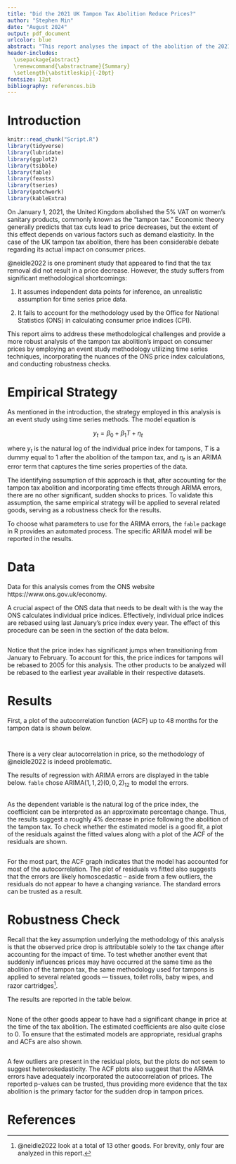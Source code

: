 ```yaml
---
title: "Did the 2021 UK Tampon Tax Abolition Reduce Prices?"
author: "Stephen Min"
date: "August 2024"
output: pdf_document
urlcolor: blue
abstract: "This report analyses the impact of the abolition of the 2021 UK tampon tax on prices. In particular, it is found that the elimination of the tax resulted in a roughly 4% decrease in the price of tampons, meaning that a majority of the savings was passed on to the consumers."
header-includes:
  \usepackage{abstract}
  \renewcommand{\abstractname}{Summary}
  \setlength{\abstitleskip}{-20pt}
fontsize: 12pt
bibliography: references.bib
---
```


# Introduction

```r
knitr::read_chunk("Script.R")
library(tidyverse)
library(lubridate)
library(ggplot2)
library(tsibble)
library(fable)
library(feasts)
library(tseries)
library(patchwork)
library(kableExtra)
```

On January 1, 2021, the United Kingdom abolished the 5% VAT on women's sanitary products, commonly known as the "tampon tax." Economic theory generally predicts that tax cuts lead to price decreases, but the extent of this effect depends on various factors such as demand elasticity. In the case of the UK tampon tax abolition, there has been considerable debate regarding its actual impact on consumer prices.

@neidle2022 is one prominent study that appeared to find that the tax removal did not result in a price decrease. However, the study suffers from significant methodological shortcomings:

1.  It assumes independent data points for inference, an unrealistic assumption for time series price data.

2.  It fails to account for the methodology used by the Office for National Statistics (ONS) in calculating consumer price indices (CPI).

This report aims to address these methodological challenges and provide a more robust analysis of the tampon tax abolition's impact on consumer prices by employing an event study methodology utilizing time series techniques, incorporating the nuances of the ONS price index calculations, and conducting robustness checks.

# Empirical Strategy

As mentioned in the introduction, the strategy employed in this analysis is an event study using time series methods. The model equation is

$$
y_t = \beta_0 + \beta_1 T + \eta_t
$$

where $y_t$ is the natural log of the individual price index for tampons, $T$ is a dummy equal to 1 after the abolition of the tampon tax, and $\eta_t$ is an ARIMA error term that captures the time series properties of the data.

The identifying assumption of this approach is that, after accounting for the tampon tax abolition and incorporating time effects through ARIMA errors, there are no other significant, sudden shocks to prices. To validate this assumption, the same empirical strategy will be applied to several related goods, serving as a robustness check for the results.

To choose what parameters to use for the ARIMA errors, the `fable` package in R provides an automated process. The specific ARIMA model will be reported in the results.

# Data 

Data for this analysis comes from the ONS website https://www.ons.gov.uk/economy. 

A crucial aspect of the ONS data that needs to be dealt with is the way the ONS calculates individual price indices. Effectively, individual price indices are rebased using last January's price index every year. The effect of this procedure can be seen in the section of the data below.

```r
```

Notice that the price index has significant jumps when transitioning from January to February. To account for this, the price indices for tampons will be rebased to 2005 for this analysis. The other products to be analyzed will be rebased to the earliest year available in their respective datasets.

# Results

First, a plot of the autocorrelation function (ACF) up to 48 months for the tampon data is shown below.

```r
```

```r
```

There is a very clear autocorrelation in price, so the methodology of @neidle2022 is indeed problematic.

The results of regression with ARIMA errors are displayed in the table below. `fable` chose ARIMA$(1,1,2)(0,0,2)_{12}$ to model the errors.

```r
```

As the dependent variable is the natural log of the price index, the coefficient can be interpreted as an approximate percentage change. Thus, the results suggest a roughly 4% decrease in price following the abolition of the tampon tax. To check whether the estimated model is a good fit, a plot of the residuals against the fitted values along with a plot of the ACF of the residuals are shown.

```r
```

For the most part, the ACF graph indicates that the model has accounted for most of the autocorrelation. The plot of residuals vs fitted also suggests that the errors are likely homoscedastic -- aside from a few outliers, the residuals do not appear to have a changing variance. The standard errors can be trusted as a result.

# Robustness Check

Recall that the key assumption underlying the methodology of this analysis is that the observed price drop is attributable solely to the tax change after accounting for the impact of time. To test whether another event that suddenly influences prices may have occurred at the same time as the abolition of the tampon tax, the same methodology used for tampons is applied to several related goods — tissues, toilet rolls, baby wipes, and razor cartridges^[@neidle2022 look at a total of 13 other goods. For brevity, only four are analyzed in this report.]. 

The results are reported in the table below.

```r
```

None of the other goods appear to have had a significant change in price at the time of the tax abolition. The estimated coefficients are also quite close to 0. To ensure that the estimated models are appropriate, residual graphs and ACFs are also shown.

```r
```

A few outliers are present in the residual plots, but the plots do not seem to suggest heteroskedasticity. The ACF plots also suggest that the ARIMA errors have adequately incorporated the autocorrelation of prices. The reported p-values can be trusted, thus providing more evidence that the tax abolition is the primary factor for the sudden drop in tampon prices. 

\newpage

# References
